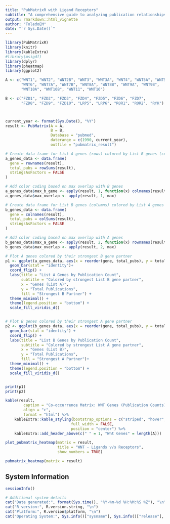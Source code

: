 ```yaml
---
title: "PubMatrixR with Ligand Receptors"
subtitle: "A comprehensive guide to analyzing publication relationships"
output: rmarkdown::html_vignette
author: "ToledoEM"
date: "`r Sys.Date()`"
---
```



```r
library(PubMatrixR)
library(knitr)
library(kableExtra)
#library(msigdf)
library(dplyr)
library(pheatmap)
library(ggplot2)
```

```r
A <- c("WNT1", "WNT2", "WNT2B", "WNT3", "WNT3A", "WNT4", "WNT5A", "WNT5B", 
       "WNT6", "WNT7A", "WNT7B", "WNT8A", "WNT8B", "WNT9A", "WNT9B", 
       "WNT10A", "WNT10B", "WNT11", "WNT16")

B <- c("FZD1", "FZD2", "FZD3", "FZD4", "FZD5", "FZD6", "FZD7", 
       "FZD8", "FZD9", "FZD10", "LRP5", "LRP6", "ROR1", "ROR2", "RYK")



current_year <- format(Sys.Date(), "%Y")
result <- PubMatrix(A = A,
                    B = B,
                    Database = "pubmed",
                    daterange = c(1990, current_year),
                    outfile = "pubmatrix_result")

```


```r
# Create data frame for List A genes (rows) colored by List B genes (columns)
a_genes_data <- data.frame(
  gene = rownames(result),
  total_pubs = rowSums(result),
  stringsAsFactors = FALSE
)

# Add color coding based on max overlap with B genes
a_genes_data$max_b_gene <- apply(result, 1, function(x) colnames(result)[which.max(x)])
a_genes_data$max_overlap <- apply(result, 1, max)

# Create data frame for List B genes (columns) colored by List A genes (rows)  
b_genes_data <- data.frame(
  gene = colnames(result),
  total_pubs = colSums(result),
  stringsAsFactors = FALSE
)

# Add color coding based on max overlap with A genes
b_genes_data$max_a_gene <- apply(result, 2, function(x) rownames(result)[which.max(x)])
b_genes_data$max_overlap <- apply(result, 2, max)

# Plot A genes colored by their strongest B gene partner
p1 <- ggplot(a_genes_data, aes(x = reorder(gene, total_pubs), y = total_pubs, fill = max_b_gene)) +
  geom_bar(stat = "identity")+
  coord_flip() +
  labs(title = "List A Genes by Publication Count",
       subtitle = "Colored by strongest List B gene partner",
       x = "Genes (List A)", 
       y = "Total Publications",
       fill = "Strongest B Partner") +
  theme_minimal() +
  theme(legend.position = "bottom") +
  scale_fill_viridis_d()


# Plot B genes colored by their strongest A gene partner  
p2 <- ggplot(b_genes_data, aes(x = reorder(gene, total_pubs), y = total_pubs, fill = max_a_gene)) +
  geom_bar(stat = "identity") +
  coord_flip() +
  labs(title = "List B Genes by Publication Count", 
       subtitle = "Colored by strongest List A gene partner",
       x = "Genes (List B)",
       y = "Total Publications", 
       fill = "Strongest A Partner")+
  theme_minimal() +
  theme(legend.position = "bottom") +
  scale_fill_viridis_d()


print(p1)
print(p2)
```


```r
kable(result, 
        caption = "Co-occurrence Matrix: WNT Genes (Publication Counts)",
        align = "c",
        format = "html") %>%
    kableExtra::kable_styling(bootstrap_options = c("striped", "hover", "condensed"),
                             full_width = FALSE,
                             position = "center") %>%
    kableExtra::add_header_above(c(" " = 1, "Wnt Genes" = length(A)))
```



```r
plot_pubmatrix_heatmap(matrix = result, 
                       title = "WNT - Ligands v/s Receptors",
                       show_numbers = TRUE)
```


```r
pubmatrix_heatmap(matrix = result)
```
## System Information

```r
sessionInfo()
```

```r
# Additional system details
cat("Date generated:", format(Sys.time(), "%Y-%m-%d %H:%M:%S %Z"), "\n")
cat("R version:", R.version.string, "\n")
cat("Platform:", R.version$platform, "\n")
cat("Operating System:", Sys.info()["sysname"], Sys.info()["release"], "\n")
```

